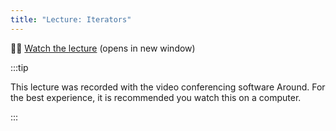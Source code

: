```yaml
---
title: "Lecture: Iterators"
---
```


🧑‍🏫 [Watch the lecture](https://around.co/playback/e22bc8bc-c937-451b-9d27-5ab148eeea44?sharedKey=30834233-2a16-4e4d-83c3-79c6d13a1a50) (opens in new window)

:::tip

This lecture was recorded with the video conferencing software Around. For the best experience, it is recommended you watch this on a computer.

:::